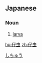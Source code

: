 ==Japanese==
{{ja-kanjitab|仔|虫}}

===Noun===
{{ja-noun|しちゅう}}
# {{lb|ja|biology|sort=しちゅう}} [[larva]]

[[Category:ja:Insects|しちゅう]]

[[hu:仔虫]]
[[zh:仔虫]]
